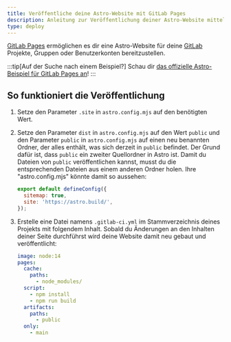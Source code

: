 ```yaml
---
title: Veröffentliche deine Astro-Website mit GitLab Pages
description: Anleitung zur Veröffentlichung deiner Astro-Website mittels GitLab Pages.
type: deploy
---
```


[GitLab Pages](https://pages.gitlab.io/) ermöglichen es dir eine Astro-Website für deine [GitLab](https://about.gitlab.com/) Projekte, Gruppen oder Benutzerkonten bereitzustellen.

:::tip[Auf der Suche nach einem Beispiel?]
Schau dir [das offizielle Astro-Beispiel für GitLab Pages an](https://gitlab.com/pages/astro)!
:::

## So funktioniert die Veröffentlichung

1. Setze den Parameter `.site` in `astro.config.mjs` auf den benötigten Wert.
2. Setze den Parameter `dist` in `astro.config.mjs` auf den Wert `public` und den Parameter `public` in `astro.config.mjs` auf einen neu benannten Ordner, der alles enthält, was sich derzeit in `public` befindet. Der Grund dafür ist, dass `public` ein zweiter Quellordner in Astro ist. Damit du Dateien von `public` veröffentlichen kannst, musst du die entsprechenden Dateien aus einem anderen Ordner holen. Ihre "astro.config.mjs" könnte damit so aussehen:

   ```js
   export default defineConfig({
     sitemap: true,
     site: 'https://astro.build/',
   });
   ```

3. Erstelle eine Datei namens `.gitlab-ci.yml` im Stammverzeichnis deines Projekts mit folgendem Inhalt. Sobald du Änderungen an den Inhalten deiner Seite durchführst wird deine Website damit neu gebaut und veröffentlicht:

   ```yaml
   image: node:14
   pages:
     cache:
       paths:
         - node_modules/
     script:
       - npm install
       - npm run build
     artifacts:
       paths:
         - public
     only:
       - main
   ```
